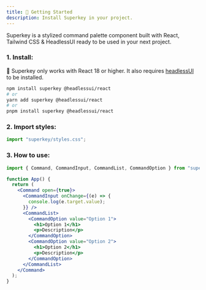 ```yaml
---
title: 🚀 Getting Started
description: Install Superkey in your project.
---
```


Superkey is a stylized command palette component built with React, Tailwind CSS & HeadlessUI ready to be used in your next project.

### 1. Install:

🚧 Superkey only works with React 18 or higher. It also requires [headlessUI](https://headlessui.com/) to be installed.

```bash
npm install superkey @headlessui/react
# or
yarn add superkey @headlessui/react
# or 
pnpm install superkey @headlessui/react
```

### 2. Import styles:

```ts
import "superkey/styles.css";
```

### 3. How to use:

```jsx {5-19}
import { Command, CommandInput, CommandList, CommandOption } from "superkey";

function App() {
  return (
    <Command open={true}>
      <CommandInput onChange={(e) => {
        console.log(e.target.value);
      }} />
      <CommandList>
        <CommandOption value="Option 1">
          <h1>Option 1</h1>
          <p>Description</p>
        </CommandOption>
        <CommandOption value="Option 2">
          <h1>Option 2</h1>
          <p>Description</p>
        </CommandOption>
      </CommandList>
    </Command>
  );
}
```